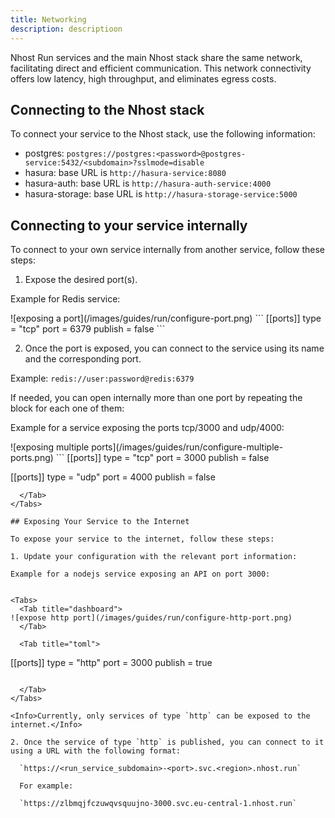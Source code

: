 ```yaml
---
title: Networking
description: descriptioon
---
```



Nhost Run services and the main Nhost stack share the same network, facilitating direct and efficient communication. This network connectivity offers low latency, high throughput, and eliminates egress costs.
## Connecting to the Nhost stack

To connect your service to the Nhost stack, use the following information:

- postgres: `postgres://postgres:<password>@postgres-service:5432/<subdomain>?sslmode=disable`
- hasura: base URL is `http://hasura-service:8080`
- hasura-auth: base URL is `http://hasura-auth-service:4000`
- hasura-storage: base URL is `http://hasura-storage-service:5000`

## Connecting to your service internally

To connect to your own service internally from another service, follow these steps:

1. Expose the desired port(s).

Example for Redis service:

<Tabs>
  <Tab title="dashboard">
![exposing a port](/images/guides/run/configure-port.png)
  </Tab>

  <Tab title="toml">
```
[[ports]]
type = "tcp"
port = 6379
publish = false
```

  </Tab>
</Tabs>


2. Once the port is exposed, you can connect to the service using its name and the corresponding port.

Example: `redis://user:password@redis:6379`

If needed, you can open internally more than one port by repeating the block for each one of them:

Example for a service exposing the ports tcp/3000 and udp/4000:


<Tabs>
  <Tab title="dashboard">
![exposing multiple ports](/images/guides/run/configure-multiple-ports.png)
  </Tab>

  <Tab title="toml">
```
[[ports]]
type = "tcp"
port = 3000
publish = false

[[ports]]
type = "udp"
port = 4000
publish = false
```
  </Tab>
</Tabs>

## Exposing Your Service to the Internet

To expose your service to the internet, follow these steps:

1. Update your configuration with the relevant port information:

Example for a nodejs service exposing an API on port 3000:


<Tabs>
  <Tab title="dashboard">
![expose http port](/images/guides/run/configure-http-port.png)
  </Tab>

  <Tab title="toml">

```
[[ports]]
type = "http"
port = 3000
publish = true
```

  </Tab>
</Tabs>

<Info>Currently, only services of type `http` can be exposed to the internet.</Info>

2. Once the service of type `http` is published, you can connect to it using a URL with the following format:

  `https://<run_service_subdomain>-<port>.svc.<region>.nhost.run`

  For example:

  `https://zlbmqjfczuwqvsquujno-3000.svc.eu-central-1.nhost.run`


